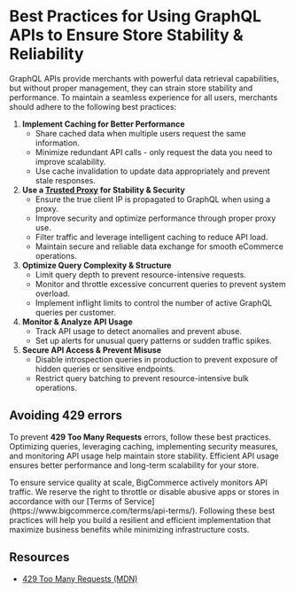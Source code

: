 # Best Practices for Using GraphQL APIs to Ensure Store Stability & Reliability

GraphQL APIs provide merchants with powerful data retrieval capabilities, but without proper management, they can strain store stability and performance. To maintain a seamless experience for all users, merchants should adhere to the following best practices:

1. **Implement Caching for Better Performance** 
   * Share cached data when multiple users request the same information.
   * Minimize redundant API calls - only request the data you need to improve scalability.
   * Use cache invalidation to update data appropriately and prevent stale responses.
2. **Use a [Trusted Proxy](/docs/storefront/headless#overview) for Stability & Security**
   * Ensure the true client IP is propagated to GraphQL when using a proxy.
   * Improve security and optimize performance through proper proxy use.
   * Filter traffic and leverage intelligent caching to reduce API load.
   * Maintain secure and reliable data exchange for smooth eCommerce operations.
3. **Optimize Query Complexity & Structure**
   * Limit query depth to prevent resource-intensive requests.
   * Monitor and throttle excessive concurrent queries to prevent system overload.
   * Implement inflight limits to control the number of active GraphQL queries per customer.
4. **Monitor & Analyze API Usage**
   * Track API usage to detect anomalies and prevent abuse.
   * Set up alerts for unusual query patterns or sudden traffic spikes.  
5. **Secure API Access & Prevent Misuse**
   * Disable introspection queries in production to prevent exposure of hidden queries or sensitive endpoints.
   * Restrict query batching to prevent resource-intensive bulk operations.

## Avoiding 429 errors

To prevent **429 Too Many Requests** errors, follow these best practices. Optimizing queries, leveraging caching, implementing security measures, and monitoring API usage help maintain store stability. Efficient API usage ensures better performance and long-term scalability for your store.


<Callout type="info">
To ensure service quality at scale, BigCommerce actively monitors API traffic. We reserve the right to throttle or disable abusive apps or stores in accordance with our [Terms of Service](https://www.bigcommerce.com/terms/api-terms/). Following these best practices will help you build a resilient and efficient implementation that maximize business benefits while minimizing infrastructure costs.
</Callout>

## Resources
* [429 Too Many Requests (MDN)](https://developer.mozilla.org/en-US/docs/Web/HTTP/Status/429)
